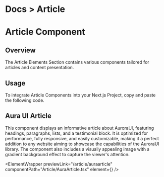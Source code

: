 
<h1 className="text-gray-200 text-[14px] mt-3 ">
  <span className="text-gray-500 ">Docs ></span> Article
</h1>

# Article Component

## Overview

The Article Elements Section contains various components tailored for articles and content presentation.

## Usage

To integrate Article Components into your Next.js Project, copy and paste the following code.

## Aura UI Article

This component displays an informative article about AuroraUI, featuring headings, paragraphs, lists, and a testimonial block. It is optimized for performance, fully responsive, and easily customizable, making it a perfect addition to any website aiming to showcase the capabilities of the AuroraUI library. The component also includes a visually appealing image with a gradient background effect to capture the viewer's attention.

<ElementWrapper
  previewLink="/article/auraarticle"
  componentPath="Article/AuraArticle.tsx"
  element={<AuraArticle />}
/>

